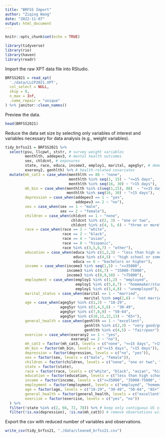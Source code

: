 ```yaml
---
title: "BRFSS Import"
author: "Ziqing Wang"
date: "2022-11-07"
output: html_document
---
```


```r
knitr::opts_chunk$set(echo = TRUE)

library(tidyverse)
library(rio)
library(haven)
library(readr)
```

Import the raw XPT data file into RStudio. 
```r
BRFSS2021 = read_xpt(
  './data/LLCP2021.XPT',
  col_select = NULL,
  skip = 0,
  n_max = Inf,
  .name_repair = "unique"
) %>% janitor::clean_names()
```

Preview the data. 
```r
head(BRFSS2021)
```

Reduce the data set size by selecting only variables of interest and variables necessary for data analysis (e.g., weight variables). 
```r
tidy_brfss21 = BRFSS2021 %>%
  select(psu, llcpwt, ststr, # survey weight variables
         menthlth, addepev3, # mental health outcomes
         sex, chldcnt, # exposures
         state, race, educa, income3, employ1, marital, ageg5yr, # demographic covariates
         exerany2, genhlth) %>% # health-related covariates
  mutate(mh_cat3 = case_when(menthlth == 88 ~ "none",
                             menthlth %in% seq(1, 15) ~ "<=15 days",
                             menthlth %in% seq(16, 30) ~ ">15 days"),
         mh_bin = case_when(menthlth %in% c(seq(1,15), 88)  ~ "<=15 days",
                            menthlth %in% seq(16, 30) ~ ">15 days"),
         depression = case_when(addepev3 == 1 ~ "yes",
                                addepev3 == 2 ~ "no"),
         sex = case_when(sex == 1 ~ "male",
                         sex == 2 ~ "female"),
         children = case_when(chldcnt == 1 ~ "none",
                              chldcnt %in% c(2, 3) ~ "one or two",
                              chldcnt %in% c(4, 5, 6) ~ "three or more"),
         race = case_when(race == 1 ~ "white",
                          race == 2 ~ "black",
                          race == 4 ~ "asian",
                          race == 8 ~ "hispanic",
                          race %in% c(3,5,6,7) ~ "other"),
         education = case_when(educa %in% c(1,2,3) ~ "less than high school",
                               educa %in% c(4,5) ~ "high school or some college",
                               educa == 6 ~ "bachelors or higher"),
         income = case_when(income3 %in% seq(1,5) ~ "<=35000",
                            income3 %in% c(6,7) ~ "35000-75000",
                            income3 %in% c(8,9,10) ~ ">75000"),
         employment = case_when(employ1 %in% c(1,2) ~ "employed",
                                employ1 %in% c(5,6,7) ~ "homemaker/student/retired",
                                employ1 %in% c(3,4,8) ~ "unemployed"),
         marital_status = case_when(marital == 1 ~ "married",
                                    marital %in% seq(2,6) ~ "not married"),
         age = case_when(ageg5yr %in% c(1,2) ~ "18-29",
                         ageg5yr %in% c(3,4,5,6) ~ "30-49",
                         ageg5yr %in% c(7,8,9) ~ "50-64",
                         ageg5yr %in% c(10,11,12,13) ~ "65+"),
         general_health = case_when(genhlth == 1 ~ "excellent",
                                    genhlth %in% c(2,3) ~ "very good/good",
                                    genhlth %in% c(4,5) ~ "fair/poor"),
         exercise = case_when(exerany2 == 1 ~ "yes",
                              exerany2 == 2 ~ "no"),
         mh_cat3 = factor(mh_cat3, levels = c("none", "<=15 days", ">15 days")),
         mh_bin = factor(mh_bin, levels = c("<=15 days", ">15 days")),
         depression = factor(depression, levels = c("no", "yes")),
         sex = factor(sex, levels = c("male", "female")),
         children = factor(children, levels = c("none", "one or two", "three or more")),
         state = factor(state),
         race = factor(race, levels = c("white", "black", "asian", "hispanic", "other")),
         education = factor(education, levels = c("less than high school", "high school or some college", "bachelors or higher")),
         income = factor(income, levels = c("<=35000", "35000-75000", ">75000")),
         employment = factor(employment, levels = c("employed", "homemaker/student/retired", "unemployed")),
         age = factor(age, levels = c("18-29", "30-49", "50-64", "65+")),
         general_health = factor(general_health, levels = c("excellent", "very good/good", "fair/poor")),
         exercise = factor(exercise, levels = c("yes", "no"))
  ) %>%
  filter(!state %in% c(2, 66, 72, 78)) %>% # keep only contiguous US states
  filter(!is.na(depression), !is.na(mh_cat3)) # remove observations with missing outcome variables

```

Export the csv with reduced number of variables and observations.
```r
write_csv(tidy_brfss21, "./data/cleaned_brfss21.csv")
```

